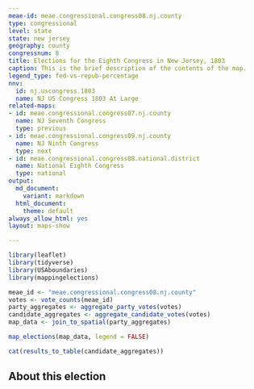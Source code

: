 ```yaml
---
meae-id: meae.congressional.congress08.nj.county
type: congressional
level: state
state: new jersey
geography: county
congressnum: 8
title: Elections for the Eighth Congress in New Jersey, 1803
caption: This is the brief description of the contents of the map.
legend_type: fed-vs-repub-percentage
nnv:
  id: nj.uscongress.1803
  name: NJ US Congress 1803 At Large
related-maps:
- id: meae.congressional.congress07.nj.county
  name: NJ Seventh Congress
  type: previous
- id: meae.congressional.congress09.nj.county
  name: NJ Ninth Congress
  type: next
- id: meae.congressional.congress08.national.district
  name: National Eighth Congress
  type: national
output:
  md_document:
    variant: markdown
  html_document:
    theme: default
always_allow_html: yes
layout: maps-show

---
```


```r
library(leaflet)
library(tidyverse)
library(USAboundaries)
library(mappingelections)

meae_id <- "meae.congressional.congress08.nj.county"
votes <- vote_counts(meae_id)
party_aggregates <- aggregate_party_votes(votes)
candidate_aggregates <- aggregate_candidate_votes(votes)
map_data <- join_to_spatial(party_aggregates)
```

<div class="map">

```r
map_elections(map_data, legend = FALSE)
```

</div>

<div class="results-table">

```r
cat(results_to_table(candidate_aggregates))
```

</div>

## About this election
